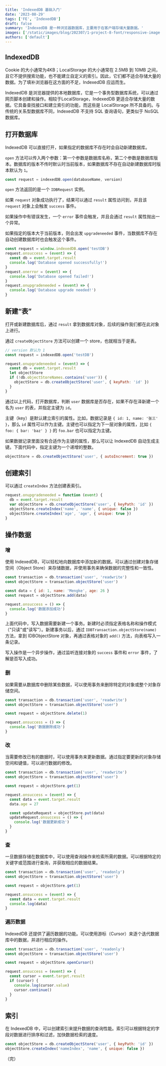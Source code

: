 ```yaml
---
title: 'IndexedDB 基础入门'
date: '2023-08-29'
tags: ['FE', 'IndexedDB']
draft: false
summary: 'IndexedDB 是一种浏览器数据库，主要用于在客户端存储大量数据。'
images: ['/static/images/blog/202307/1-project-8-font/responsive-image.webp']
authors: ['default']
---
```


## IndexedDB

Cookie 的大小通常为4KB；LocalStorage 的大小通常在 2.5MB 到 10MB 之间，且它不提供搜索功能，也不能建立自定义的索引。因此，它们都不适合存储大量的数据。为了填补浏览器在这方面的不足，IndexedDB 应运而生。

IndexedDB 是浏览器提供的本地数据库，它是一个事务型数据库系统，可以通过网页脚本创建和操作。相较于LocalStorage，IndexedDB 更适合存储大量的数据。它具备查找接口和建立索引的功能，而这些是 LocalStorage 所不具备的。与传统的关系型数据库不同，IndexedDB 不支持 SQL 查询语句，更类似于 NoSQL 数据库。

## 打开数据库

IndexedDB 可以直接打开，如果指定的数据库不存在时会自动新建数据库。

`open` 方法可以传入两个参数：第一个参数是数据库名称，第二个参数是数据库版本。数据库的版本不传时默认时当前版本，如果数据库不存在自动新建数据库时版本默认为 `1`。

```js
const request = indexedDB.open(databaseName, version)
```

`open` 方法返回的是一个 `IDBRequest` 实例。

如果 `request` 对象成功执行了，结果可以通过 `result` 属性访问到，并且该 `request` 对象上会触发 `success` 事件。

如果操作中有错误发生，一个 `error` 事件会触发，并且会通过 `result` 属性抛出一个异常。

如果指定的版本大于当前版本，则会出发 `upgradeneeded` 事件，当数据库不存在自动创建数据库时也会触发这个事件。

```js
const request = window.indexedDB.open('testDB')
request.onsuccess = (event) => {
  const db = event.target.result
  console.log('Database opened successfully!')
}
request.onerror = (event) => {
  console.log('Database opened failed!')
}
request.onupgradeneeded = (event) => {
  console.log('Database upgrade needed!')
}
```

## 新建“表”

打开或新建数据库后，通过 `result` 拿到数据库对象，后续的操作我们都在此对象上进行。

通过 `createObjectStore` 方法可以创建一个 store，也就相当于是表。

```js
// version 默认为 1
const request = indexedDB.open('testDB')

request.onupgradeneeded = (event) => {
  const db = event.target.result
  let objectStore
  if (!db.objectStoreNames.contains('user')) {
    objectStore = db.createObjectStore('user', { keyPath: 'id' })
  }
}
```

通过以上代码，打开数据库，判断 `user` 数据库是否存在，如果不存在泽新建一个名为 `user` 的表，并指定主键为 `id`。

主键（key）是默认建立索引的属性。比如，数据记录是 `{ id: 1, name: '张三' }`，那么 `id` 属性可以作为主键。主键也可以指定为下一层对象的属性，比如 `{ foo: { bar: 'baz' } }` 的 `foo.bar` 也可以指定为主键。

如果数据记录里面没有合适作为主键的属性，那么可以让 IndexedDB 自动生成主键。下面代码中，指定主键为一个递增的整数。

```js
objectStore = db.createObjectStore('user', { autoIncrement: true })
```

## 创建索引

可以通过 `createIndex` 方法创建表索引。

```js
request.onupgradeneeded = function (event) {
  db = event.target.result
  var objectStore = db.createObjectStore('user', { keyPath: 'id' })
  objectStore.createIndex('name', 'name', { unique: false })
  objectStore.createIndex('age', 'age', { unique: true })
}
```

## 操作数据

### 增

使用 IndexedDB，可以轻松地向数据库中添加新的数据。可以通过创建对象存储空间（Object Store）来存储数据，并使用事务来确保数据的完整性和一致性。

```js
const transaction = db.transaction('user', 'readwrite')
const objectStore = transaction.objectStore('user')

const data = { id: 1, name: 'Mengke', age: 26 }
const request = objectStore.add(data)

request.onsuccess = () => {
  console.log('数据添加成功')
}
```

上面代码中，写入数据需要新建一个事务。新建时必须指定表格名称和操作模式（"只读"或"读写"）。新建事务以后，通过 `IDBTransaction.objectStore(name)` 方法，拿到 IDBObjectStore 对象，再通过表格对象的 `add()` 方法，向表格写入一条记录。

写入操作是一个异步操作，通过监听连接对象的 `success` 事件和 `error` 事件，了解是否写入成功。

### 删

如果需要从数据库中删除某些数据，可以使用事务来删除特定的对象或整个对象存储空间。

```js
const transaction = db.transaction('user', 'readwrite')
const objectStore = transaction.objectStore('user')

const request = objectStore.delete(1)

request.onsuccess = () => {
  console.log('数据删除成功')
}
```

### 改

当需要修改已有的数据时，可以使用事务来更新数据。通过指定要更新的对象存储空间和键值，可以进行数据的修改。

```js
const transaction = db.transaction('user', 'readwrite')
const objectStore = transaction.objectStore('user')

const request = objectStore.get(1)

request.onsuccess = (event) => {
  const data = event.target.result
  data.age = 27

  const updateRequest = objectStore.put(data)
  updateRequest.onsuccess = () => {
    console.log('数据更新成功')
  }
}
```

### 查

一旦数据存储在数据库中，可以使用查询操作来检索所需的数据。可以根据特定的关键字或范围进行查询，并获取相应的数据结果。

```js
const transaction = db.transaction('user', 'readonly')
const objectStore = transaction.objectStore('user')

const request = objectStore.get(1)

request.onsuccess = (event) => {
  const data = event.target.result
  console.log(data)
}
```

### 遍历数据

IndexedDB 还提供了遍历数据的功能。可以使用游标（Cursor）来逐个迭代数据库中的数据，并进行相应的操作。

```js
const transaction = db.transaction('user', 'readonly')
const objectStore = transaction.objectStore('user')

const request = objectStore.openCursor()

request.onsuccess = (event) => {
  const cursor = event.target.result
  if (cursor) {
    console.log(cursor.value)
    cursor.continue()
  }
}
```

## 索引

在 IndexedDB 中，可以创建索引来提升数据的查询性能。索引可以根据特定的字段对数据进行排序和过滤，加快数据检索的速度。

```js
const objectStore = db.createObjectStore('user', { keyPath: 'id' })
objectStore.createIndex('nameIndex', 'name', { unique: false })
```

（完）
